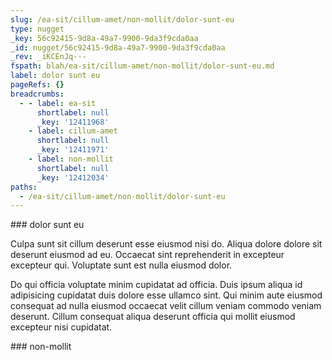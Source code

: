 ```yaml
---
slug: /ea-sit/cillum-amet/non-mollit/dolor-sunt-eu
type: nugget
_key: 56c92415-9d8a-49a7-9900-9da3f9cda0aa
_id: nugget/56c92415-9d8a-49a7-9900-9da3f9cda0aa
_rev: _iKCEnJq---
fspath: blah/ea-sit/cillum-amet/non-mollit/dolor-sunt-eu.md
label: dolor sunt eu
pageRefs: {}
breadcrumbs:
  - - label: ea-sit
      shortlabel: null
      _key: '12411968'
    - label: cillum-amet
      shortlabel: null
      _key: '12411971'
    - label: non-mollit
      shortlabel: null
      _key: '12412034'
paths:
  - /ea-sit/cillum-amet/non-mollit/dolor-sunt-eu
---
```


<NuggetArea>
<Nugget slug="/ea-sit/cillum-amet/non-mollit/dolor-sunt-eu" type="nugget" _key="56c92415-9d8a-49a7-9900-9da3f9cda0aa" _id="nugget/56c92415-9d8a-49a7-9900-9da3f9cda0aa" _rev="_iKCEnJq---" fspath="blah/ea-sit/cillum-amet/non-mollit/dolor-sunt-eu.md" label="dolor sunt eu" paths="/ea-sit/cillum-amet/non-mollit/dolor-sunt-eu">
<NuggetBody>
### dolor sunt eu

Culpa sunt sit cillum deserunt esse eiusmod nisi do. Aliqua dolore dolore sit deserunt eiusmod ad eu. Occaecat sint reprehenderit in excepteur excepteur qui. Voluptate sunt est nulla eiusmod dolor.

Do qui officia voluptate minim cupidatat ad officia. Duis ipsum aliqua id adipisicing cupidatat duis dolore esse ullamco sint. Qui minim aute eiusmod consequat ad nulla eiusmod occaecat velit cillum veniam commodo veniam deserunt. Cillum consequat aliqua deserunt officia qui mollit eiusmod excepteur nisi cupidatat.

</NuggetBody>
<Breadcrumbs>
<Crumbs>
<Crumb _key="12411968" label="ea-sit" /><Crumb _key="12411971" label="cillum-amet" /><Crumb _key="12412034" label="non-mollit" />
</Crumbs>
</Breadcrumbs>
</Nugget>

<NuggetsInbound>
</NuggetsInbound>
<NuggetsOutbound>
</NuggetsOutbound>
</NuggetArea>
<PassagesInbound>
<Passage direction="inbound" type="passage" _key="12412034" _id="passage/12412034" _rev="_iKCEnJq--_" label="non-mollit" passage="non-mollit" fspath="blah/ea-sit/cillum-amet/non-mollit" paths="/ea-sit/cillum-amet/non-mollit" slug="/ea-sit/cillum-amet/non-mollit">
<NuggetBody>
### non-mollit

</NuggetBody>
<Breadcrumbs>
<Crumbs>
<Crumb _key="12411968" label="ea-sit" /><Crumb _key="12411971" label="cillum-amet" />
</Crumbs>
</Breadcrumbs>
</Passage>

</PassagesInbound>
<PassagesOutbound>
</PassagesOutbound>